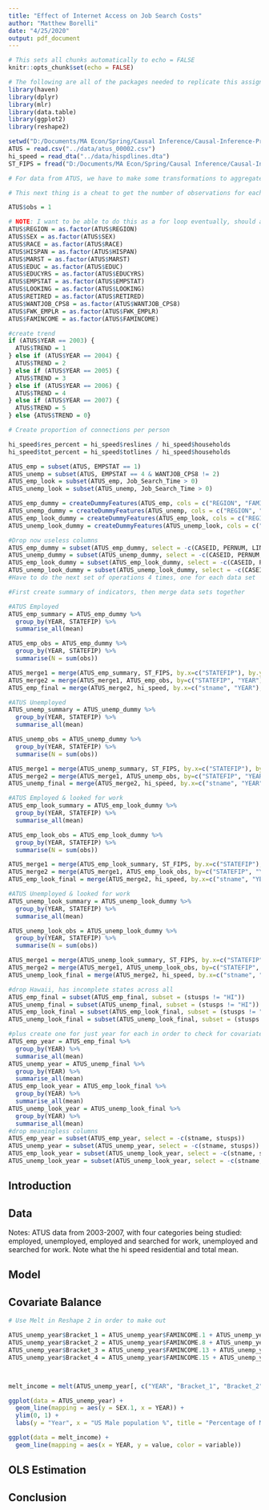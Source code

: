 ```yaml
---
title: "Effect of Internet Access on Job Search Costs"
author: "Matthew Borelli"
date: "4/25/2020"
output: pdf_document
---
```

```r
# This sets all chunks automatically to echo = FALSE
knitr::opts_chunk$set(echo = FALSE)

# The following are all of the packages needed to replicate this assignment
library(haven)
library(dplyr)
library(mlr)
library(data.table)
library(ggplot2)
library(reshape2)

setwd("D:/Documents/MA Econ/Spring/Causal Inference/Causal-Inference-Project/R Script")
ATUS = read.csv("../data/atus_00002.csv")
hi_speed = read_dta("../data/hispdlines.dta")
ST_FIPS = fread("D:/Documents/MA Econ/Spring/Causal Inference/Causal-Inference-Project/Data/us-state-ansi-fips.csv")
```
```r
# For data from ATUS, we have to make some transformations to aggregate over state data correctly

# This next thing is a cheat to get the number of observations for each state and timeframe

ATUS$obs = 1 

# NOTE: I want to be able to do this as a for loop eventually, should ask on StackExchange
ATUS$REGION = as.factor(ATUS$REGION)
ATUS$SEX = as.factor(ATUS$SEX)
ATUS$RACE = as.factor(ATUS$RACE)
ATUS$HISPAN = as.factor(ATUS$HISPAN)
ATUS$MARST = as.factor(ATUS$MARST)
ATUS$EDUC = as.factor(ATUS$EDUC)
ATUS$EDUCYRS = as.factor(ATUS$EDUCYRS)
ATUS$EMPSTAT = as.factor(ATUS$EMPSTAT)
ATUS$LOOKING = as.factor(ATUS$LOOKING)
ATUS$RETIRED = as.factor(ATUS$RETIRED)
ATUS$WANTJOB_CPS8 = as.factor(ATUS$WANTJOB_CPS8)
ATUS$FWK_EMPLR = as.factor(ATUS$FWK_EMPLR)
ATUS$FAMINCOME = as.factor(ATUS$FAMINCOME)

#create trend
if (ATUS$YEAR == 2003) {
  ATUS$TREND = 1
} else if (ATUS$YEAR == 2004) {
  ATUS$TREND = 2
} else if (ATUS$YEAR == 2005) {
  ATUS$TREND = 3
} else if (ATUS$YEAR == 2006) {
  ATUS$TREND = 4
} else if (ATUS$YEAR == 2007) {
  ATUS$TREND = 5
} else {ATUS$TREND = 0} 

# Create proportion of connections per person

hi_speed$res_percent = hi_speed$reslines / hi_speed$households
hi_speed$tot_percent = hi_speed$totlines / hi_speed$households

ATUS_emp = subset(ATUS, EMPSTAT == 1)
ATUS_unemp = subset(ATUS, EMPSTAT == 4 & WANTJOB_CPS8 != 2)
ATUS_emp_look = subset(ATUS_emp, Job_Search_Time > 0)
ATUS_unemp_look = subset(ATUS_unemp, Job_Search_Time > 0)

ATUS_emp_dummy = createDummyFeatures(ATUS_emp, cols = c("REGION", "FAMINCOME", "SEX", "RACE", "HISPAN", "MARST", "EDUC", "EDUCYRS"))
ATUS_unemp_dummy = createDummyFeatures(ATUS_unemp, cols = c("REGION", "FAMINCOME", "SEX", "RACE", "HISPAN", "MARST", "EDUC", "EDUCYRS"))
ATUS_emp_look_dummy = createDummyFeatures(ATUS_emp_look, cols = c("REGION", "FAMINCOME", "SEX", "RACE", "HISPAN", "MARST", "EDUC", "EDUCYRS"))
ATUS_unemp_look_dummy = createDummyFeatures(ATUS_unemp_look, cols = c("REGION", "FAMINCOME", "SEX", "RACE", "HISPAN", "MARST", "EDUC", "EDUCYRS"))

#Drop now useless columns
ATUS_emp_dummy = subset(ATUS_emp_dummy, select = -c(CASEID, PERNUM, LINENO, WT06, EMPSTAT, LOOKING, RETIRED, WANTJOB_CPS8, FWK_EMPLR))
ATUS_unemp_dummy = subset(ATUS_unemp_dummy, select = -c(CASEID, PERNUM, LINENO, WT06, EMPSTAT, LOOKING, RETIRED, WANTJOB_CPS8, FWK_EMPLR))
ATUS_emp_look_dummy = subset(ATUS_emp_look_dummy, select = -c(CASEID, PERNUM, LINENO, WT06, EMPSTAT, LOOKING, RETIRED, WANTJOB_CPS8, FWK_EMPLR))
ATUS_unemp_look_dummy = subset(ATUS_unemp_look_dummy, select = -c(CASEID, PERNUM, LINENO, WT06, EMPSTAT, LOOKING, RETIRED, WANTJOB_CPS8, FWK_EMPLR))
#Have to do the next set of operations 4 times, one for each data set

#First create summary of indicators, then merge data sets together

#ATUS Employed
ATUS_emp_summary = ATUS_emp_dummy %>%
  group_by(YEAR, STATEFIP) %>%
  summarise_all(mean)

ATUS_emp_obs = ATUS_emp_dummy %>%
  group_by(YEAR, STATEFIP) %>%
  summarise(N = sum(obs))

ATUS_merge1 = merge(ATUS_emp_summary, ST_FIPS, by.x=c("STATEFIP"), by.y=c("st") )
ATUS_merge2 = merge(ATUS_merge1, ATUS_emp_obs, by=c("STATEFIP", "YEAR"))
ATUS_emp_final = merge(ATUS_merge2, hi_speed, by.x=c("stname", "YEAR"), by.y=c("state", "year"))

#ATUS Unemployed
ATUS_unemp_summary = ATUS_unemp_dummy %>%
  group_by(YEAR, STATEFIP) %>%
  summarise_all(mean)

ATUS_unemp_obs = ATUS_unemp_dummy %>%
  group_by(YEAR, STATEFIP) %>%
  summarise(N = sum(obs))

ATUS_merge1 = merge(ATUS_unemp_summary, ST_FIPS, by.x=c("STATEFIP"), by.y=c("st") )
ATUS_merge2 = merge(ATUS_merge1, ATUS_unemp_obs, by=c("STATEFIP", "YEAR"))
ATUS_unemp_final = merge(ATUS_merge2, hi_speed, by.x=c("stname", "YEAR"), by.y=c("state", "year"))

#ATUS Employed & looked for work
ATUS_emp_look_summary = ATUS_emp_look_dummy %>%
  group_by(YEAR, STATEFIP) %>%
  summarise_all(mean)

ATUS_emp_look_obs = ATUS_emp_look_dummy %>%
  group_by(YEAR, STATEFIP) %>%
  summarise(N = sum(obs))

ATUS_merge1 = merge(ATUS_emp_look_summary, ST_FIPS, by.x=c("STATEFIP"), by.y=c("st") )
ATUS_merge2 = merge(ATUS_merge1, ATUS_emp_look_obs, by=c("STATEFIP", "YEAR"))
ATUS_emp_look_final = merge(ATUS_merge2, hi_speed, by.x=c("stname", "YEAR"), by.y=c("state", "year"))

#ATUS Unemployed & looked for work
ATUS_unemp_look_summary = ATUS_unemp_look_dummy %>%
  group_by(YEAR, STATEFIP) %>%
  summarise_all(mean)

ATUS_unemp_look_obs = ATUS_unemp_look_dummy %>%
  group_by(YEAR, STATEFIP) %>%
  summarise(N = sum(obs))

ATUS_merge1 = merge(ATUS_unemp_look_summary, ST_FIPS, by.x=c("STATEFIP"), by.y=c("st") )
ATUS_merge2 = merge(ATUS_merge1, ATUS_unemp_look_obs, by=c("STATEFIP", "YEAR"))
ATUS_unemp_look_final = merge(ATUS_merge2, hi_speed, by.x=c("stname", "YEAR"), by.y=c("state", "year"))

#drop Hawaii, has incomplete states across all
ATUS_emp_final = subset(ATUS_emp_final, subset = (stusps != "HI"))
ATUS_unemp_final = subset(ATUS_unemp_final, subset = (stusps != "HI"))
ATUS_emp_look_final = subset(ATUS_emp_look_final, subset = (stusps != "HI"))
ATUS_unemp_look_final = subset(ATUS_unemp_look_final, subset = (stusps != "HI"))

#plus create one for just year for each in order to check for covariate balance
ATUS_emp_year = ATUS_emp_final %>%
  group_by(YEAR) %>%
  summarise_all(mean)
ATUS_unemp_year = ATUS_unemp_final %>%
  group_by(YEAR) %>%
  summarise_all(mean)
ATUS_emp_look_year = ATUS_emp_look_final %>%
  group_by(YEAR) %>%
  summarise_all(mean)
ATUS_unemp_look_year = ATUS_unemp_look_final %>%
  group_by(YEAR) %>%
  summarise_all(mean)
#drop meaningless columns
ATUS_emp_year = subset(ATUS_emp_year, select = -c(stname, stusps))
ATUS_unemp_year = subset(ATUS_unemp_year, select = -c(stname, stusps))
ATUS_emp_look_year = subset(ATUS_unemp_look_year, select = -c(stname, stusps))
ATUS_unemp_look_year = subset(ATUS_unemp_look_year, select = -c(stname, stusps))
```
## Introduction

## Data

Notes: ATUS data from 2003-2007, with four categories being studied: employed, unemployed, employed and searched for work, unemployed and searched for work. Note what the hi speed residential and total mean.

## Model

## Covariate Balance

```r
# Use Melt in Reshape 2 in order to make out 

ATUS_unemp_year$Bracket_1 = ATUS_unemp_year$FAMINCOME.1 + ATUS_unemp_year$FAMINCOME.2 + ATUS_unemp_year$FAMINCOME.3 + ATUS_unemp_year$FAMINCOME.4 + ATUS_unemp_year$FAMINCOME.5 + ATUS_unemp_year$FAMINCOME.6 + ATUS_unemp_year$FAMINCOME.7
ATUS_unemp_year$Bracket_2 = ATUS_unemp_year$FAMINCOME.8 + ATUS_unemp_year$FAMINCOME.9 + ATUS_unemp_year$FAMINCOME.10 + ATUS_unemp_year$FAMINCOME.11 + ATUS_unemp_year$FAMINCOME.12
ATUS_unemp_year$Bracket_3 = ATUS_unemp_year$FAMINCOME.13 + ATUS_unemp_year$FAMINCOME.14
ATUS_unemp_year$Bracket_4 = ATUS_unemp_year$FAMINCOME.15 + ATUS_unemp_year$FAMINCOME.16



melt_income = melt(ATUS_unemp_year[, c("YEAR", "Bracket_1", "Bracket_2", "Bracket_3", "Bracket_4")], id = "YEAR")

ggplot(data = ATUS_unemp_year) +
  geom_line(mapping = aes(y = SEX.1, x = YEAR)) +
  ylim(0, 1) + 
  labs(y = "Year", x = "US Male population %", title = "Percentage of Men over Panel Period (2003 - 2007)")

ggplot(data = melt_income) + 
  geom_line(mapping = aes(x = YEAR, y = value, color = variable))
```

## OLS Estimation

## Conclusion

